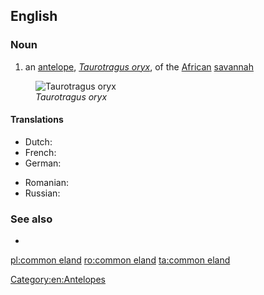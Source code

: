 ==English==

===Noun===
{{en-noun|head=[[common]] [[eland]]}}

# an [[antelope]], ''[[Taurotragus oryx]]'', of the [[African]] [[savannah]]

[[Image:Taurotragus oryx.jpg|thumb|''Taurotragus oryx'']]

====Translations====
{{trans-top|antelope}}
* Dutch: {{t|nl|Kaapse elandantilope|m}}
* French: {{t|fr|antilope canna}}
* German: {{t|de|Elenantilope}}
{{trans-mid}}
* Romanian: {{t|ro|antilopă-elan|f}}
* Russian: {{t+|ru|ка́нна|f}}
{{trans-bottom}}

===See also===
* {{pedialite|Common Eland}}

[[Category:en:Antelopes]]

[[pl:common eland]]
[[ro:common eland]]
[[ta:common eland]]